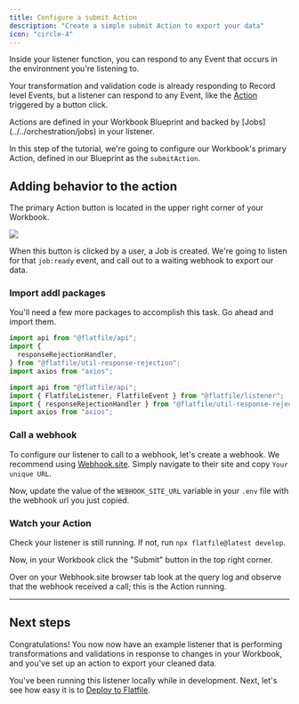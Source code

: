 ```yaml
---
title: Configure a submit Action
description: "Create a simple submit Action to export your data"
icon: "circle-4"
---
```


Inside your listener function, you can respond to any Event that occurs in the environment you're listening to.

Your transformation and validation code is already responding to Record level Events, but a listener can respond to any Event, like the [Action](../../orchestration/actions) triggered by a button click.

<Note>
  Actions are defined in your Workbook Blueprint and backed by
  [Jobs](../../orchestration/jobs) in your listener.
</Note>

In this step of the tutorial, we're going to configure our Workbook's primary Action, defined in our Blueprint as the `submitAction`.

## Adding behavior to the action

The primary Action button is located in the upper right corner of your Workbook.

<img
  src="images/quickstart/submit_action.png"
  caption="Submit in the top right corner of your Workbook"
/>

When this button is clicked by a user, a Job is created. We're going to listen for that `job:ready` event,
and call out to a waiting webhook to export our data.

### Import addl packages

You'll need a few more packages to accomplish this task. Go ahead and import them.

<CodeGroup>

```js listener.js
import api from "@flatfile/api";
import {
  responseRejectionHandler,
} from "@flatfile/util-response-rejection";
import axios from "axios";
```

```js listener.ts
import api from "@flatfile/api";
import { FlatfileListener, FlatfileEvent } from "@flatfile/listener";
import { responseRejectionHandler } from "@flatfile/util-response-rejection";
import axios from "axios";
```

</CodeGroup>

### Call a webhook

To configure our listener to call to a webhook, let's create a webhook. We recommend using [Webhook.site](https://webhook.site). Simply navigate to their site and copy `Your unique URL`.

Now, update the value of the `WEBHOOK_SITE_URL` variable in your `.env` file with the webhook url you just copied.

<Snippet file="shared/workbook_submit_pt2.mdx" />

### Watch your Action

Check your listener is still running. If not, run `npx flatfile@latest develop`.

Now, in your Workbook click the "Submit" button in the top right corner.

Over on your Webhook.site browser tab look at the query log and observe that the webhook received a call; this is the Action running.

---

## Next steps

Congratulations! You now now have an example listener that is performing transformations and validations in response to changes in your Workbook, and you've set up an action to export your cleaned data.

You've been running this listener locally while in development. Next, let's see how easy it is to [Deploy to Flatfile](../custom/deploying).

```

```